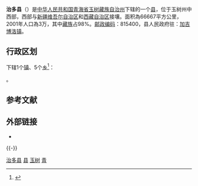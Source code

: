 {{Infobox China County
|Belong = [[青海省|青海省]][[玉树藏族自治州|玉树藏族自治州]]
}}

'''治多县'''（{{bo|z=འབྲི་སྟོད་རྫོང|w='bri stod rdzong|p=Zhidoi Zong}}）是[[中华人民共和国|中华人民共和国]][[青海省|青海省]][[玉树藏族自治州|玉树藏族自治州]]下辖的一个[[县|县]]，位于玉树州中西部，西部与[[新疆维吾尔自治区|新疆维吾尔自治区]]和[[西藏自治区|西藏自治区]]接壤。面积為66667平方公里，2001年人口為3万，其中[[藏族|藏族]]占98%。[[邮政编码|邮政编码]]：815400，县人民政府驻：[[加吉博洛镇|加吉博洛镇]]。

== 行政区划 ==
{{PAGENAMEBASE}}下辖1个[[行政建制镇|镇]]、5个[[乡级行政区|乡]]<ref>{{PRC admin/ref sgc|63/27/24}}</ref>：

{{PRC admin/children|63/27/24}}。

== 参考文献 ==
{{reflist}}

== 外部链接 ==
* {{Official website|http://www.zhiduo.gov.cn/|name=治多县人民政府}}

{{-}}
{{治多县行政区划}}
{{玉树藏族自治州行政区划}}
{{青海行政区划}}
{{国家级贫困县|前}}

[[Category:治多县|]]
[[Category:玉树州县市|县]]
[[Category:青海省县份|玉树]]
[[Category:原国家级贫困县|青]]
